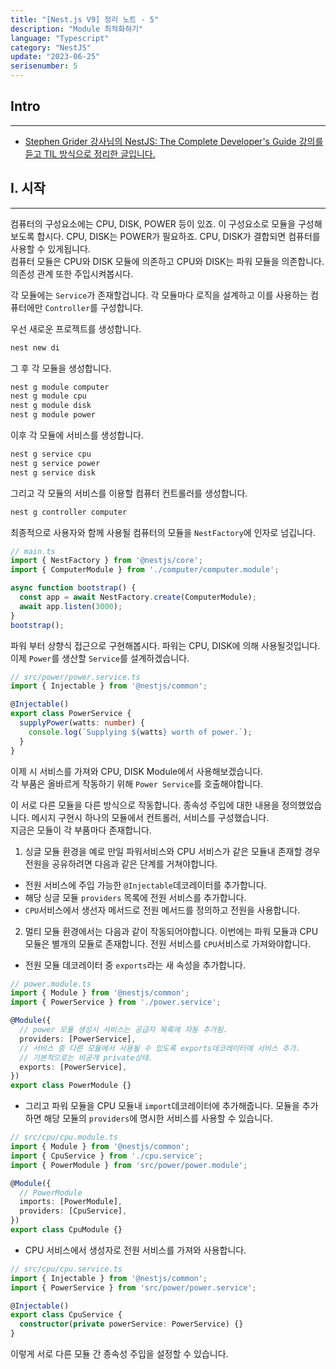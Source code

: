 ```yaml
---
title: "[Nest.js V9] 정리 노트 - 5"
description: "Module 최적화하기"
language: "Typescript"
category: "NestJS"
update: "2023-06-25"
serisenumber: 5
---
```

## Intro
---
- [Stephen Grider 강사님의 NestJS: The Complete Developer's Guide 강의를 듣고 TIL 방식으로 정리한 글입니다.](https://www.udemy.com/course/nestjs-the-complete-developers-guide//)

## I. 시작
---
컴퓨터의 구성요소에는 CPU, DISK, POWER 등이 있죠. 이 구성요소로 모듈을 구성해보도록 합시다. CPU, DISK는 POWER가 필요하죠. CPU, DISK가 결합되면 컴퓨터를 사용할 수 있게됩니다.  
컴퓨터 모듈은 CPU와 DISK 모듈에 의존하고 CPU와 DISK는 파워 모듈을 의존합니다. 의존성 관계 또한 주입시켜봅시다.

각 모듈에는 `Service`가 존재할겁니다. 각 모듈마다 로직을 설계하고 이를 사용하는 컴퓨터에만 `Controller`를 구성합니다.

우선 새로운 프로젝트를 생성합니다.
```bash
nest new di
```
그 후 각 모듈을 생성합니다.
```bash
nest g module computer
nest g module cpu
nest g module disk
nest g module power
```
이후 각 모듈에 서비스를 생성합니다.
```bash
nest g service cpu
nest g service power
nest g service disk
```
그리고 각 모듈의 서비스를 이용할 컴퓨터 컨트롤러를 생성합니다.
```bash
nest g controller computer 
```

최종적으로 사용자와 함께 사용될 컴퓨터의 모듈을 `NestFactory`에 인자로 넘깁니다.

```ts
// main.ts
import { NestFactory } from '@nestjs/core';
import { ComputerModule } from './computer/computer.module';

async function bootstrap() {
  const app = await NestFactory.create(ComputerModule);
  await app.listen(3000);
}
bootstrap();
```

파워 부터 상향식 접근으로 구현해봅시다. 파워는 CPU, DISK에 의해 사용될것입니다. 이제 `Power`를 생산할 `Service`를 설계하겠습니다.

```ts
// src/power/power.service.ts
import { Injectable } from '@nestjs/common';

@Injectable()
export class PowerService {
  supplyPower(watts: number) {
    console.log(`Supplying ${watts} worth of power.`);
  }
}
```

이제 시 서비스를 가져와 CPU, DISK Module에서 사용해보겠습니다.  
각 부품은 올바르게 작동하기 위해 `Power Service`를 호출해야합니다.

이 서로 다른 모듈을 다른 방식으로 작동합니다. 종속성 주입에 대한 내용을 정의했었습니다. 메시지 구현시 하나의 모듈에서 컨트롤러, 서비스를 구성했습니다.  
지금은 모듈이 각 부품마다 존재합니다.

1. 싱글 모듈 환경을 예로 만일 파워서비스와 CPU 서비스가 같은 모듈내 존재할 경우 전원을 공유하려면 다음과 같은 단계를 거쳐야합니다.
- 전원 서비스에 주입 가능한 `@Injectable`데코레이터를 추가합니다.
- 해당 싱글 모듈 `providers` 목록에 전원 서비스를 추가합니다.
- `CPU`서비스에서 생선자 메서드로 전원 메서드를 정의하고 전원을 사용합니다.

2. 멀티 모듈 환경에서는 다음과 같이 작동되어야합니다. 이번에는 파워 모듈과 CPU모듈은 별개의 모듈로 존재합니다. 전원 서비스를 `CPU`서비스로 가져와야합니다.
- 전원 모듈 데코레이터 중 `exports`라는 새 속성을 추가합니다. 
```ts
// power.module.ts
import { Module } from '@nestjs/common';
import { PowerService } from './power.service';

@Module({
  // power 모듈 생성시 서비스는 공급자 목록에 자동 추가됨.
  providers: [PowerService],
  // 서비스 중 다른 모듈에서 사용될 수 있도록 exports데코레이터에 서비스 추가.
  // 기본적으로는 비공개 private상태.
  exports: [PowerService],
})
export class PowerModule {}
```
- 그리고 파워 모듈을 CPU 모듈내 `import`데코레이터에 추가해줍니다. 모듈을 추가하면 해당 모듈의 `providers`에 명시한 서비스를 사용할 수 있습니다.
```ts
// src/cpu/cpu.module.ts
import { Module } from '@nestjs/common';
import { CpuService } from './cpu.service';
import { PowerModule } from 'src/power/power.module';

@Module({
  // PowerModule
  imports: [PowerModule],
  providers: [CpuService],
})
export class CpuModule {}
```
- CPU 서비스에서 생성자로 전원 서비스를 가져와 사용합니다.
```ts
// src/cpu/cpu.service.ts
import { Injectable } from '@nestjs/common';
import { PowerService } from 'src/power/power.service';

@Injectable()
export class CpuService {
  constructor(private powerService: PowerService) {}
}
```
이렇게 서로 다른 모듈 간 종속성 주입을 설정할 수 있습니다.